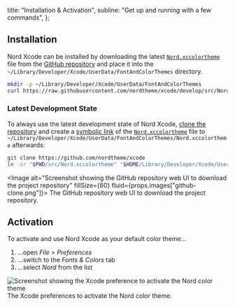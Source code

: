 <!--
Copyright (c) 2016-present Sven Greb <development@svengreb.de>
This source code is licensed under the MIT license found in the license file.
-->



  title: "Installation & Activation",
  subline: "Get up and running with a few commands",
};

<ShrinkedWidth value={25}>

<SpaceBox mTop={4} mBottom={4}>
  <WindowCode />
</SpaceBox>

</ShrinkedWidth>

<ShrinkedWidth value={80}>

<WIPNotice />

## Installation

Nord Xcode can be installed by downloading the latest [`Nord.xccolortheme`][gh-tree-xccolortheme] file from the [GitHub repository][gh-repo] and place it into the `~/Library/Developer/Xcode/UserData/FontAndColorThemes` directory.

```sh
mkdir -p ~/Library/Developer/Xcode/UserData/FontAndColorThemes
curl https://raw.githubusercontent.com/nordtheme/xcode/develop/src/Nord.xccolortheme -o ~/Library/Developer/Xcode/UserData/FontAndColorThemes/Nord.xccolortheme
```

### Latest Development State

To always use the latest development state of Nord Xcode, [clone the repository][gh-repo] and create a [symbolic link][wiki-symlink] of the [`Nord.xccolortheme`][gh-tree-xccolortheme] file to `~/Library/Developer/Xcode/UserData/FontAndColorThemes/Nord.xccolortheme` afterwards:

```sh
git clone https://github.com/nordtheme/xcode
ln -sr "$PWD/src/Nord.xccolortheme" "$HOME/Library/Developer/Xcode/UserData/FontAndColorThemes/Nord.xccolortheme"
```

<Image alt="Screenshot showing the GitHub repository web UI to download the project repository" fillSize={60} fluid={props.images["github-clone.png"]}>
  <span>The GitHub repository web UI to download the project repository.</span>
</Image>

## Activation

To activate and use Nord Xcode as your default color theme…

1. …open _File_ > _Preferences_
2. …switch to the _Fonts & Colors_ tab
3. …select _Nord_ from the list

<SpaceBox mTop={4} mBottom={4}>
  <Image dropShadow fluid={props.images["ui-activation.png"]} rounded alt="Screenshot showing the Xcode preference to activate the Nord color theme">
    <span>The Xcode preferences to activate the Nord color theme.</span>
  </Image>
</SpaceBox>

</ShrinkedWidth>

[gh-repo]: https://github.com/nordtheme/xcode
[gh-tree-xccolortheme]: https://github.com/nordtheme/xcode/blob/develop/src/Nord.xccolortheme
[wiki-symlink]: https://en.wikipedia.org/wiki/Symbolic_link

